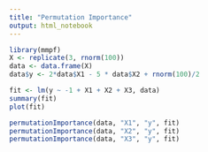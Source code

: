 ---
title: "Permutation Importance"
output: html_notebook
---


```{r}
library(mmpf)
X <- replicate(3, rnorm(100))
data <- data.frame(X)
data$y <- 2*data$X1 - 5 * data$X2 + rnorm(100)/2
```


```{r}
fit <- lm(y ~ -1 + X1 + X2 + X3, data)
summary(fit)
plot(fit)
```
```{r}
permutationImportance(data, "X1", "y", fit)
permutationImportance(data, "X2", "y", fit)
permutationImportance(data, "X3", "y", fit)
```

